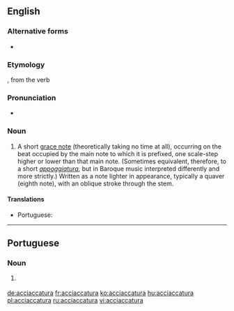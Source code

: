 ==English==

===Alternative forms===
* {{l|en|acciacatura}}

===Etymology===
{{borrowing|it|acciaccatura|lang=en}}, from the verb {{term|acciaccare||to crush|lang=it}}

===Pronunciation===
* {{a|US|UK}} {{IPA|/ɑ.ˌtʃɑk.ə.ˈtʊɹ.ə/|/əˌtʃækəˈtʊəɹə/|lang=en}}

===Noun===
{{en-noun|s|acciaccature}}

# {{context|music|lang=en}} A short [[grace note]] (theoretically taking no time at all), occurring on the beat occupied by the main note to which it is prefixed, one scale-step higher or lower than that main note. (Sometimes equivalent, therefore, to a short ''[[appoggiatura]]'', but in Baroque music interpreted differently and more strictly.) Written as a note lighter in appearance, typically a quaver (eighth note), with an oblique stroke through the stem.

====Translations====
{{trans-top|short grace note occurring on the beat occupied by the main note}}
* Portuguese: {{t|pt|acciaccatura|f}}
{{trans-mid}}
{{trans-bottom}}

----

==Portuguese==

===Noun===
{{pt-noun|f}}

# {{lb|pt|music}} {{l|en|acciaccatura}} {{gloss|short grace note occurring on the beat occupied by the main note}}

[[de:acciaccatura]]
[[fr:acciaccatura]]
[[ko:acciaccatura]]
[[hu:acciaccatura]]
[[pl:acciaccatura]]
[[ru:acciaccatura]]
[[vi:acciaccatura]]